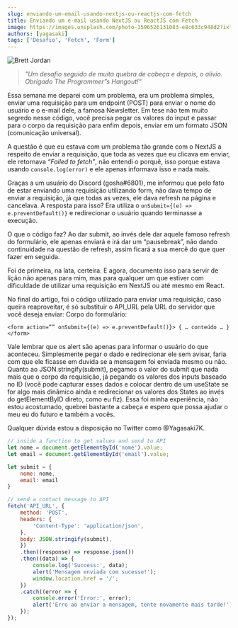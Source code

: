```yaml
---
slug: enviando-um-email-usando-nextjs-ou-reactjs-com-fetch
title: Enviando um e-mail usando NextJS ou ReactJS com Fetch
image: https://images.unsplash.com/photo-1596526131083-e8c633c948d2?ixlib=rb-4.0.3&ixid=MnwxMjA3fDB8MHxwaG90by1wYWdlfHx8fGVufDB8fHx8&auto=format&fit=crop&w=774&q=80
authors: [yagasaki]
tags: ['Desafio', 'Fetch', 'Form']
---
```


![](https://images.unsplash.com/photo-1596526131083-e8c633c948d2?ixlib=rb-4.0.3&ixid=MnwxMjA3fDB8MHxwaG90by1wYWdlfHx8fGVufDB8fHx8&auto=format&fit=crop&w=774&q=80 "Brett Jordan")

> _"Um desafio seguido de muita quebra de cabeça e depois, o alivio. Obrigado The Programmer”s Hangout!"_

Essa semana me deparei com um problema, era um problema simples, enviar uma requisição para um endpoint (POST) para enviar o nome do usuário e o e-mail dele, a famosa Newsletter. Em tese não tem muito segredo nesse código, você precisa pegar os valores do input e passar para o corpo da requisição para enfim depois, enviar em um formato JSON (comunicação universal).

A questão é que eu estava com um problema tão grande com o NextJS a respeito de enviar a requisição, que toda as vezes que eu clicava em enviar, ele retornava _“Failed to fetch”_, não entendi o porquê, isso porque estava usando `console.log(error)` e ele apenas informava isso e nada mais.

Graças a um usuário do Discord (gosha#6801), me informou que pelo fato de estar enviando uma requisição utilizando form, não dava tempo de enviar a requisição, já que todas as vezes, ele dava refresh na página e cancelava. A resposta para isso? Era utiliza o `onSubmit={(e) => e.preventDefault()}` e redirecionar o usuário quando terminasse a execução.

O que o código faz? Ao dar submit, ao invés dele dar aquele famoso refresh do formulário, ele apenas enviará e irá dar um “pausebreak”, não dando continuidade na questão de refresh, assim ficará a sua mercê do que quer fazer em seguida.

Foi de primeira, na lata, certeira. E agora, documento isso para servir de lição não apenas para mim, mas para qualquer um que estiver com dificuldade de utilizar uma requisição em NextJS ou até mesmo em React.

No final do artigo, foi o código utilizado para enviar uma requisição, caso queira reaproveitar, é só substituir o API_URL pela URL do servidor que você deseja enviar: Corpo do formulário:

`<form action=”” onSubmit={(e) => e.preventDefault()}> { … conteúdo … } </form>`

Vale lembrar que os alert são apenas para informar o usuário do que aconteceu. Simplesmente pegar o dado e redirecionar ele sem avisar, faria com que ele ficasse em duvida se a mensagem foi enviada mesmo ou não. Quanto ao JSON.stringify(submit), pegamos o valor do submit que nada mais que o corpo da requisição, já pegando os valores dos inputs baseado no ID (você pode capturar esses dados e colocar dentro de um useState se for algo mais dinâmico ainda e redirecionar os valores dos States ao invés do getElementByID direto, como eu fiz). Essa foi minha experiência, não estou acostumado, quebrei bastante a cabeça e espero que possa ajudar o meu eu do futuro e também a vocês.

Qualquer dúvida estou a disposição no Twitter como @Yagasaki7K.

```js
// inside a function to get values and send to API
let nome = document.getElementById('nome').value;
let email = document.getElementById('email').value;

let submit = {
    nome: nome,
    email: email
}

// send a contact message to API
fetch('API_URL', {
    method: 'POST',
    headers: {
        'Content-Type': 'application/json',
    },
    body: JSON.stringify(submit),
    })
    .then((response) => response.json())
    .then((data) => {
        console.log('Success:', data);
        alert('Mensagem enviada com sucesso!');
        window.location.href = '/';
    })
    .catch((error => {
        console.error('Error:', error);
        alert('Erro ao enviar a mensagem, tente novamente mais tarde!');
    });
});
```
